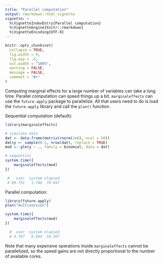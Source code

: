 ```yaml
---
title: "Parallel computation"
output: rmarkdown::html_vignette
vignette: >
  %\VignetteIndexEntry{Parallel computation}
  %\VignetteEngine{knitr::rmarkdown}
  %\VignetteEncoding{UTF-8}
---
```


```r
knitr::opts_chunk$set(
  collapse = TRUE,
  fig.width = 9,
  fig.asp = .4,
  out.width = "100%",
  warning = FALSE,
  message = FALSE,
  comment = "#>"
)
```

Computing marginal effects for a large number of variables can take a long time. Parallel computation can speed things up a bit. `marginaleffects` can use the `future.apply` package to parallelize. All that users need to do is load the `future.apply` library and call the `plan()` function.

Sequential computation (default):

```r
library(marginaleffects)

# simulate data
dat <- data.frame(matrix(rnorm(1e6), ncol = 50))
dat$y <- sample(0:1, nrow(dat), replace = TRUE)
mod <- glm(y ~ ., family = binomial, data = dat)

# sequential
system.time({
    marginaleffects(mod)
})

 #   user  system elapsed
 # 69.751   1.740  70.947
```

Parallel computation:

```r
library(future.apply)
plan("multisession")

system.time({
    marginaleffects(mod)
})

  #  user  system elapsed
  # 4.767   0.894  34.307
```

Note that many expensive operations inside `marginaleffects` cannot be parallelized, so the speed gains are not directly proportional to the number of available cores.

